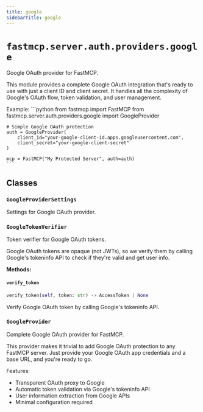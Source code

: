 ```yaml
---
title: google
sidebarTitle: google
---
```


# `fastmcp.server.auth.providers.google`


Google OAuth provider for FastMCP.

This module provides a complete Google OAuth integration that's ready to use
with just a client ID and client secret. It handles all the complexity of
Google's OAuth flow, token validation, and user management.

Example:
    ```python
    from fastmcp import FastMCP
    from fastmcp.server.auth.providers.google import GoogleProvider

    # Simple Google OAuth protection
    auth = GoogleProvider(
        client_id="your-google-client-id.apps.googleusercontent.com",
        client_secret="your-google-client-secret"
    )

    mcp = FastMCP("My Protected Server", auth=auth)
    ```


## Classes

### `GoogleProviderSettings` <sup><a href="https://github.com/jlowin/fastmcp/blob/main/src/fastmcp/server/auth/providers/google.py#L42" target="_blank"><Icon icon="github" style="width: 14px; height: 14px;" /></a></sup>


Settings for Google OAuth provider.


### `GoogleTokenVerifier` <sup><a href="https://github.com/jlowin/fastmcp/blob/main/src/fastmcp/server/auth/providers/google.py#L67" target="_blank"><Icon icon="github" style="width: 14px; height: 14px;" /></a></sup>


Token verifier for Google OAuth tokens.

Google OAuth tokens are opaque (not JWTs), so we verify them
by calling Google's tokeninfo API to check if they're valid and get user info.


**Methods:**

#### `verify_token` <sup><a href="https://github.com/jlowin/fastmcp/blob/main/src/fastmcp/server/auth/providers/google.py#L89" target="_blank"><Icon icon="github" style="width: 14px; height: 14px;" /></a></sup>

```python
verify_token(self, token: str) -> AccessToken | None
```

Verify Google OAuth token by calling Google's tokeninfo API.


### `GoogleProvider` <sup><a href="https://github.com/jlowin/fastmcp/blob/main/src/fastmcp/server/auth/providers/google.py#L186" target="_blank"><Icon icon="github" style="width: 14px; height: 14px;" /></a></sup>


Complete Google OAuth provider for FastMCP.

This provider makes it trivial to add Google OAuth protection to any
FastMCP server. Just provide your Google OAuth app credentials and
a base URL, and you're ready to go.

Features:
- Transparent OAuth proxy to Google
- Automatic token validation via Google's tokeninfo API
- User information extraction from Google APIs
- Minimal configuration required

